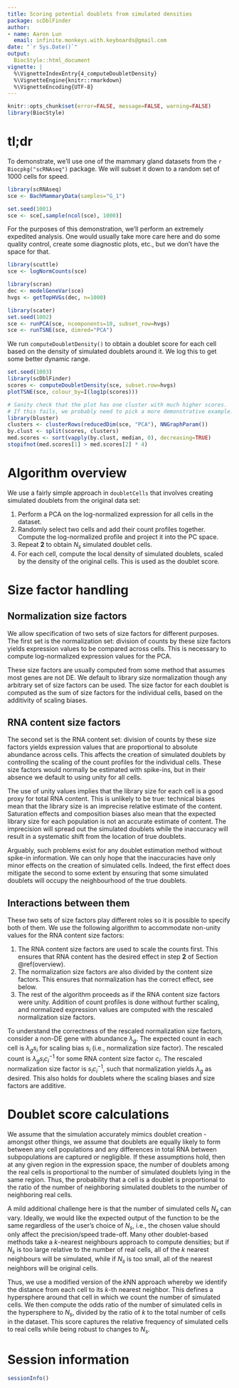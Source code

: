 ```yaml
---
title: Scoring potential doublets from simulated densities
package: scDblFinder
author: 
- name: Aaron Lun
  email: infinite.monkeys.with.keyboards@gmail.com
date: "`r Sys.Date()`"
output:
  BiocStyle::html_document
vignette: |
  %\VignetteIndexEntry{4_computeDoubletDensity}
  %\VignetteEngine{knitr::rmarkdown}
  %\VignetteEncoding{UTF-8}
---
```


```r
knitr::opts_chunk$set(error=FALSE, message=FALSE, warning=FALSE)
library(BiocStyle)
```

# tl;dr

To demonstrate, we'll use one of the mammary gland datasets from the `r Biocpkg("scRNAseq")` package.
We will subset it down to a random set of 1000 cells for speed.

```r
library(scRNAseq)
sce <- BachMammaryData(samples="G_1")

set.seed(1001)
sce <- sce[,sample(ncol(sce), 1000)]
```

For the purposes of this demonstration, we'll perform an extremely expedited analysis.
One would usually take more care here and do some quality control,
create some diagnostic plots, etc., but we don't have the space for that.

```r
library(scuttle)
sce <- logNormCounts(sce)

library(scran)
dec <- modelGeneVar(sce)
hvgs <- getTopHVGs(dec, n=1000)

library(scater)
set.seed(1002)
sce <- runPCA(sce, ncomponents=10, subset_row=hvgs)
sce <- runTSNE(sce, dimred="PCA")
```

We run `computeDoubletDensity()` to obtain a doublet score for each cell based on the density of simulated doublets around it.
We log this to get some better dynamic range.

```r
set.seed(1003)
library(scDblFinder)
scores <- computeDoubletDensity(sce, subset.row=hvgs)
plotTSNE(sce, colour_by=I(log1p(scores)))
```

```r
# Sanity check that the plot has one cluster with much higher scores.
# If this fails, we probably need to pick a more demonstrative example.
library(bluster)
clusters <- clusterRows(reducedDim(sce, "PCA"), NNGraphParam())
by.clust <- split(scores, clusters)
med.scores <- sort(vapply(by.clust, median, 0), decreasing=TRUE)
stopifnot(med.scores[1] > med.scores[2] * 4)
```

# Algorithm overview {#overview}

We use a fairly simple approach in `doubletCells` that involves creating simulated doublets from the original data set:

1. Perform a PCA on the log-normalized expression for all cells in the dataset.
2. Randomly select two cells and add their count profiles together.
Compute the log-normalized profile and project it into the PC space.
3. Repeat **2** to obtain $N_s$ simulated doublet cells.
4. For each cell, compute the local density of simulated doublets, scaled by the density of the original cells.
This is used as the doublet score.

# Size factor handling

## Normalization size factors

We allow specification of two sets of size factors for different purposes.
The first set is the normalization set: division of counts by these size factors yields expression values to be compared across cells.
This is necessary to compute log-normalized expression values for the PCA.

These size factors are usually computed from some method that assumes most genes are not DE.
We default to library size normalization though any arbitrary set of size factors can be used.
The size factor for each doublet is computed as the sum of size factors for the individual cells, based on the additivity of scaling biases.

## RNA content size factors

The second set is the RNA content set: division of counts by these size factors yields expression values that are proportional to absolute abundance across cells.
This affects the creation of simulated doublets by controlling the scaling of the count profiles for the individual cells.
These size factors would normally be estimated with spike-ins, but in their absence we default to using unity for all cells.

The use of unity values implies that the library size for each cell is a good proxy for total RNA content.
This is unlikely to be true: technical biases mean that the library size is an imprecise relative estimate of the content.
Saturation effects and composition biases also mean that the expected library size for each population is not an accurate estimate of content.
The imprecision will spread out the simulated doublets while the inaccuracy will result in a systematic shift from the location of true doublets.

Arguably, such problems exist for any doublet estimation method without spike-in information.
We can only hope that the inaccuracies have only minor effects on the creation of simulated cells.
Indeed, the first effect does mitigate the second to some extent by ensuring that some simulated doublets will occupy the neighbourhood of the true doublets.

## Interactions between them

These two sets of size factors play different roles so it is possible to specify both of them.
We use the following algorithm to accommodate non-unity values for the RNA content size factors:

1. The RNA content size factors are used to scale the counts first.
This ensures that RNA content has the desired effect in step **2** of Section \@ref(overview).
2. The normalization size factors are also divided by the content size factors.
This ensures that normalization has the correct effect, see below.
3. The rest of the algorithm proceeds as if the RNA content size factors were unity.
Addition of count profiles is done without further scaling, and normalized expression values are computed with the rescaled normalization size factors.

To understand the correctness of the rescaled normalization size factors, consider a non-DE gene with abundance $\lambda_g$.
The expected count in each cell is $\lambda_g s_i$ for scaling bias $s_i$ (i.e., normalization size factor).
The rescaled count is $\lambda_g s_i c_i^{-1}$ for some RNA content size factor $c_i$.
The rescaled normalization size factor is $s_i c_i^{-1}$, such that normalization yields $\lambda_g$ as desired.
This also holds for doublets where the scaling biases and size factors are additive.

# Doublet score calculations

We assume that the simulation accurately mimics doublet creation - amongst other things, we assume that doublets are equally likely to form between any cell populations and any differences in total RNA between subpopulations are captured or negligible.
If these assumptions hold, then at any given region in the expression space, the number of doublets among the real cells is proportional to the number of simulated doublets lying in the same region.
Thus, the probability that a cell is a doublet is proportional to the ratio of the number of neighboring simulated doublets to the number of neighboring real cells. 

A mild additional challenge here is that the number of simulated cells $N_s$ can vary.
Ideally, we would like the expected output of the function to be the same regardless of the user's choice of $N_s$, i.e., the chosen value should only affect the precision/speed trade-off.
Many other doublet-based methods take a $k$-nearest neighbours approach to compute densities; but if $N_s$ is too large relative to the number of real cells, all of the $k$ nearest neighbours will be simulated, while if $N_s$ is too small, all of the nearest neighbors will be original cells.

Thus, we use a modified version of the $k$NN approach whereby we identify the distance from each cell to its $k$-th nearest neighbor.
This defines a hypersphere around that cell in which we count the number of simulated cells.
We then compute the odds ratio of the number of simulated cells in the hypersphere to $N_s$, divided by the ratio of $k$ to the total number of cells in the dataset.
This score captures the relative frequency of simulated cells to real cells while being robust to changes to $N_s$.

# Session information {-}

```r
sessionInfo()
```
